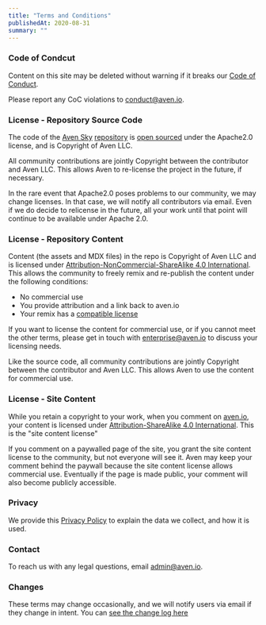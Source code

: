 ```yaml
---
title: "Terms and Conditions"
publishedAt: 2020-08-31
summary: ""
---
```




### Code of Condcut

Content on this site may be deleted without warning if it breaks our [Code of Conduct](/code-of-conduct).

Please report any CoC violations to [conduct@aven.io](mailto:conduct@aven.io).

### License - Repository Source Code

The code of the [Aven Sky](/sky-site) [repository](https://github.com/avencloud/sky) is [open sourced](/open-source-licensing) under the Apache2.0 license, and is Copyright of Aven LLC.

All community contributions are jointly Copyright between the contributor and Aven LLC. This allows Aven to re-license the project in the future, if necessary.

In the rare event that Apache2.0 poses problems to our community, we may change licenses. In that case, we will notify all contributors via email. Even if we do decide to relicense in the future, all your work until that point will continue to be available under Apache 2.0.

### License - Repository Content

Content (the assets and MDX files) in the repo is Copyright of Aven LLC and is licensed under [Attribution-NonCommercial-ShareAlike 4.0 International](https://creativecommons.org/licenses/by-nc-sa/4.0/). This allows the community to freely remix and re-publish the content under the following conditions:

- No commercial use
- You provide attribution and a link back to aven.io
- Your remix has a [compatible license](https://creativecommons.org/share-your-work/licensing-considerations/compatible-licenses)

If you want to license the content for commercial use, or if you cannot meet the other terms, please get in touch with [enterprise@aven.io](mailto:enterprise@aven.io) to discuss your licensing needs.

Like the source code, all community contributions are jointly Copyright between the contributor and Aven LLC. This allows Aven to use the content for commercial use.

### License - Site Content

While you retain a copyright to your work, when you comment on [aven.io](https://aven.io), your content is licensed under [Attribution-ShareAlike 4.0 International](https://creativecommons.org/licenses/by-sa/4.0/). This is the "site content license"

If you comment on a paywalled page of the site, you grant the site content license to the community, but not everyone will see it. Aven may keep your comment behind the paywall because the site content license allows commercial use. Eventually if the page is made public, your comment will also become publicly accessible.

### Privacy

We provide this [Privacy Policy](/privacy-policy) to explain the data we collect, and how it is used.

### Contact

To reach us with any legal questions, email [admin@aven.io](mailto:admin@aven.io).

### Changes

These terms may change occasionally, and we will notify users via email if they change in intent. You can [see the change log here](https://github.com/AvenCloud/sky/commits/main/pages/terms-conditions.mdx)

<!--- © Aven LLC and Aven Contributors. Licensed under Creative Commons BY-NC-SA 4.0 https://creativecommons.org/licenses/by-nc-sa/4.0/ -->
